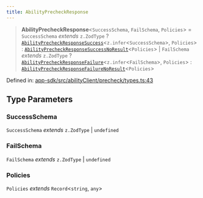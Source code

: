 ```yaml
---
title: AbilityPrecheckResponse
---
```


> **AbilityPrecheckResponse**\<`SuccessSchema`, `FailSchema`, `Policies`\> = `SuccessSchema` *extends* `z.ZodType` ? [`AbilityPrecheckResponseSuccess`](/api-reference/app-sdk/abilityClient/interfaces/AbilityPrecheckResponseSuccess)\<`z.infer`\<`SuccessSchema`\>, `Policies`\> : [`AbilityPrecheckResponseSuccessNoResult`](/api-reference/app-sdk/abilityClient/interfaces/AbilityPrecheckResponseSuccessNoResult)\<`Policies`\> \| `FailSchema` *extends* `z.ZodType` ? [`AbilityPrecheckResponseFailure`](/api-reference/app-sdk/abilityClient/interfaces/AbilityPrecheckResponseFailure)\<`z.infer`\<`FailSchema`\>, `Policies`\> : [`AbilityPrecheckResponseFailureNoResult`](/api-reference/app-sdk/abilityClient/interfaces/AbilityPrecheckResponseFailureNoResult)\<`Policies`\>

Defined in: [app-sdk/src/abilityClient/precheck/types.ts:43](https://github.com/LIT-Protocol/Vincent/blob/1ec4d670031700c70e1e2ba1640f87d4b5f07fe8/packages/libs/app-sdk/src/abilityClient/precheck/types.ts#L43)

## Type Parameters

### SuccessSchema

`SuccessSchema` *extends* `z.ZodType` \| `undefined`

### FailSchema

`FailSchema` *extends* `z.ZodType` \| `undefined`

### Policies

`Policies` *extends* `Record`\<`string`, `any`\>
